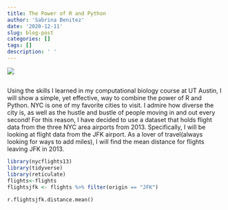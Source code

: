 ```yaml
---
title: The Power of R and Python
author: 'Sabrina Benitez'
date: '2020-12-11'
slug: blog-post
categories: []
tags: []
description: ' '
---
```

![](/post/2020-12-11-blog-post_files/nyc flights.jpg)

##
Using the skills I learned in my computational biology course at UT Austin, I will show a simple, yet effective, way to combine the power of R and Python. NYC is one of my favorite cities to visit. I admire how diverse the city is, as well as the hustle and bustle of people moving in and out every second! For this reason, I have decided to use a dataset that holds flight data from the three NYC area airports from 2013. Specifically, I will be looking at flight data from the JFK airport. As a lover of travel(always looking for ways to add miles), I will find the mean distance for flights leaving JFK in 2013.

```R
library(nycflights13)
library(tidyverse)
library(reticulate)
flights<-flights
flightsjfk <- flights %>% filter(origin == "JFK")
```

```python
r.flightsjfk.distance.mean()
```